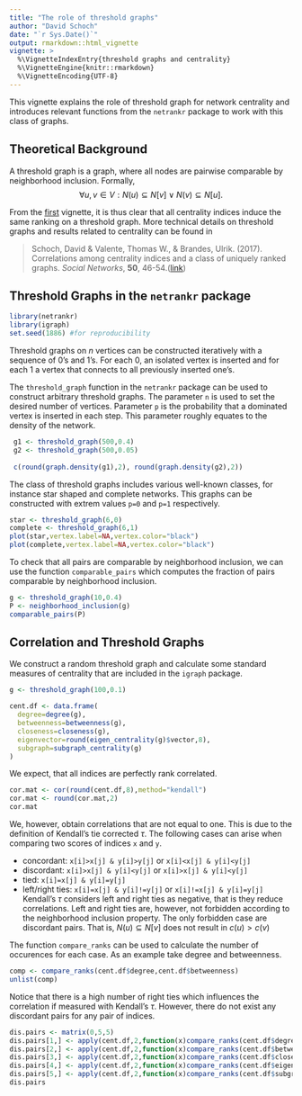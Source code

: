 ```yaml
---
title: "The role of threshold graphs"
author: "David Schoch"
date: "`r Sys.Date()`"
output: rmarkdown::html_vignette
vignette: >
  %\VignetteIndexEntry{threshold graphs and centrality}
  %\VignetteEngine{knitr::rmarkdown}
  %\VignetteEncoding{UTF-8}
---
```


This vignette explains the role of threshold graph for network centrality and introduces relevant functions from the `netrankr` package to work with this class of graphs. 

## Theoretical Background

A threshold graph is a graph, where all nodes are pairwise comparable by neighborhood inclusion. Formally,
$$
\forall u,v \in V: N(u) \subseteq N[v] \; \lor \; N(v) \subseteq N[u].
$$

From the [first](neighborhood_inclusion.html) vignette, it is thus clear that all centrality indices induce the same ranking on a threshold graph. More technical details on threshold graphs and results related to centrality can be found in

> Schoch, David & Valente, Thomas W., & Brandes, Ulrik. (2017). Correlations among centrality indices
and a class of uniquely ranked graphs. *Social Networks*, **50**, 46-54.([link](http://doi.org/10.1016/j.socnet.2017.03.010))

## Threshold Graphs in the `netrankr` package

```r
library(netrankr)
library(igraph)
set.seed(1886) #for reproducibility
```
Threshold graphs on $n$ vertices can be constructed iteratively with a sequence of $0$'s and $1$'s.
For each $0$, an isolated vertex is inserted and for each $1$ a vertex that connects to all previously inserted one's.

The `threshold_graph` function in the `netrankr` package can be used to construct arbitrary threshold graphs. The parameter `n` is used to set the desired number of vertices. Parameter `p` is the probability that a dominated vertex is inserted in each step. This parameter roughly equates to the density of the network.
```r
 g1 <- threshold_graph(500,0.4)
 g2 <- threshold_graph(500,0.05)
 
 c(round(graph.density(g1),2), round(graph.density(g2),2))
```

The class of threshold graphs includes various well-known classes, for instance star shaped and complete networks. This graphs can be constructed with extrem values `p=0` and `p=1` respectively.
```r
star <- threshold_graph(6,0) 
complete <- threshold_graph(6,1)
plot(star,vertex.label=NA,vertex.color="black")
plot(complete,vertex.label=NA,vertex.color="black")
```

To check that all pairs are comparable by neighborhood inclusion, we can use the function `comparable_pairs` which computes the fraction of pairs comparable by neighborhood inclusion.
```r
g <- threshold_graph(10,0.4)
P <- neighborhood_inclusion(g)
comparable_pairs(P)
```

## Correlation and Threshold Graphs
We construct a random threshold graph and calculate some standard measures of centrality that are included in the `igraph` package.
```R
g <- threshold_graph(100,0.1)

cent.df <- data.frame(
  degree=degree(g),
  betweenness=betweenness(g),
  closeness=closeness(g),
  eigenvector=round(eigen_centrality(g)$vector,8),
  subgraph=subgraph_centrality(g)
)
```

We expect, that all indices are perfectly rank correlated.
```r
cor.mat <- cor(round(cent.df,8),method="kendall")
cor.mat <- round(cor.mat,2)
cor.mat
```

We, however, obtain correlations that are not equal to one. This is due to the definition of Kendall's tie corrected $\tau$. The following cases can arise when comparing two scores of indices `x` and `y`.

* concordant: `x[i]>x[j] & y[i]>y[j]` or `x[i]<x[j] & y[i]<y[j]`
* discordant: `x[i]>x[j] & y[i]<y[j]` or `x[i]>x[j] & y[i]<y[j]`
* tied: `x[i]=x[j] & y[i]=y[j]`
* left/right ties: `x[i]=x[j] & y[i]!=y[j]` or `x[i]!=x[j] & y[i]=y[j]`
Kendall's $\tau$ considers left and right ties as negative, that is they reduce correlations. Left and right ties are, however, not forbidden according to the neighborhood inclusion property. The only forbidden case are discordant pairs. That is, $N(u)\subseteq N[v]$ does not result in $c(u)>c(v)$

The function `compare_ranks` can be used to calculate the number of occurences for each case. As an example take degree and betweenness.

```R
comp <- compare_ranks(cent.df$degree,cent.df$betweenness)
unlist(comp)
```

Notice that there is a high number of right ties which influences the correlation if measured with Kendall's $\tau$. However, there do not exist any discordant pairs for any pair of indices.

```r
dis.pairs <- matrix(0,5,5)
dis.pairs[1,] <- apply(cent.df,2,function(x)compare_ranks(cent.df$degree,x)$discordant)
dis.pairs[2,] <- apply(cent.df,2,function(x)compare_ranks(cent.df$betweenness,x)$discordant)
dis.pairs[3,] <- apply(cent.df,2,function(x)compare_ranks(cent.df$closeness,x)$discordant)
dis.pairs[4,] <- apply(cent.df,2,function(x)compare_ranks(cent.df$eigenvector,x)$discordant)
dis.pairs[5,] <- apply(cent.df,2,function(x)compare_ranks(cent.df$subgraph,x)$discordant)
dis.pairs
```